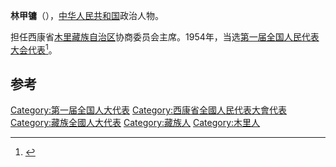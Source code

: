 '''林甲镛'''（{{bd|？||1960年|6月11日|}}），[[中华人民共和国|中华人民共和国]]政治人物。

担任西康省[[木里藏族自治縣|木里藏族自治区]]协商委员会主席。1954年，当选[[第一届全国人民代表大会代表名单|第一届全国人民代表大会代表]]<ref>{{cite book|author=全国人民代表大会常务委员会办公厅|title=中华人民共和国第一届全国人民代表大会代表名单|year=1955年|publisher=全国人民代表大会常务委员会办公厅|url=http://book.ucdrs.superlib.net/views/specific/2929/bookDetail.jsp?dxNumber=000005772167&d=546843D0AE2464CD1C95896344A85614&fenlei=04070402|access-date=2015-01-27|archive-date=2019-01-24|archive-url=https://web.archive.org/web/20190124105450/http://book.ucdrs.superlib.net/views/specific/2929/bookDetail.jsp?dxNumber=000005772167&d=546843D0AE2464CD1C95896344A85614&fenlei=04070402|dead-url=no}}</ref>。

==参考==
{{reflist}}
{{中国政治人物小作品}}
{{DEFAULTSORT:L林}}
[[Category:第一届全国人大代表|Category:第一届全国人大代表]]
[[Category:西康省全國人民代表大會代表|Category:西康省全國人民代表大會代表]]
[[Category:藏族全國人大代表|Category:藏族全國人大代表]]
[[Category:藏族人|Category:藏族人]]
[[Category:木里人|Category:木里人]]